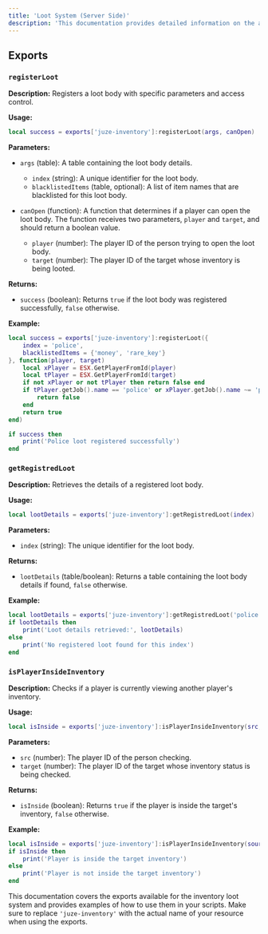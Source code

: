 ```yaml
---
title: 'Loot System (Server Side)'
description: 'This documentation provides detailed information on the available exports in the inventory loot system. It includes functions to register loot bodies, retrieve registered loot, and check if a player is inside an inventory.'
---
```


## Exports

### `registerLoot`

**Description:**
Registers a loot body with specific parameters and access control.

**Usage:**
```lua
local success = exports['juze-inventory']:registerLoot(args, canOpen)
```

**Parameters:**

- `args` (table): A table containing the loot body details.
  - `index` (string): A unique identifier for the loot body.
  - `blacklistedItems` (table, optional): A list of item names that are blacklisted for this loot body.
  
- `canOpen` (function): A function that determines if a player can open the loot body. The function receives two parameters, `player` and `target`, and should return a boolean value.
  - `player` (number): The player ID of the person trying to open the loot body.
  - `target` (number): The player ID of the target whose inventory is being looted.

**Returns:**
- `success` (boolean): Returns `true` if the loot body was registered successfully, `false` otherwise.

**Example:**
```lua
local success = exports['juze-inventory']:registerLoot({
    index = 'police',
    blacklistedItems = {'money', 'rare_key'}
}, function(player, target)
    local xPlayer = ESX.GetPlayerFromId(player)
    local tPlayer = ESX.GetPlayerFromId(target)
    if not xPlayer or not tPlayer then return false end
    if tPlayer.getJob().name == 'police' or xPlayer.getJob().name ~= 'police' then
        return false
    end
    return true
end)

if success then
    print('Police loot registered successfully')
end
```

### `getRegistredLoot`

**Description:**
Retrieves the details of a registered loot body.

**Usage:**
```lua
local lootDetails = exports['juze-inventory']:getRegistredLoot(index)
```

**Parameters:**

- `index` (string): The unique identifier for the loot body.

**Returns:**
- `lootDetails` (table/boolean): Returns a table containing the loot body details if found, `false` otherwise.

**Example:**
```lua
local lootDetails = exports['juze-inventory']:getRegistredLoot('police')
if lootDetails then
    print('Loot details retrieved:', lootDetails)
else
    print('No registered loot found for this index')
end
```

### `isPlayerInsideInventory`

**Description:**
Checks if a player is currently viewing another player's inventory.

**Usage:**
```lua
local isInside = exports['juze-inventory']:isPlayerInsideInventory(src, target)
```

**Parameters:**

- `src` (number): The player ID of the person checking.
- `target` (number): The player ID of the target whose inventory status is being checked.

**Returns:**
- `isInside` (boolean): Returns `true` if the player is inside the target's inventory, `false` otherwise.

**Example:**
```lua
local isInside = exports['juze-inventory']:isPlayerInsideInventory(source, target)
if isInside then
    print('Player is inside the target inventory')
else
    print('Player is not inside the target inventory')
end
```

This documentation covers the exports available for the inventory loot system and provides examples of how to use them in your scripts. Make sure to replace `'juze-inventory'` with the actual name of your resource when using the exports.